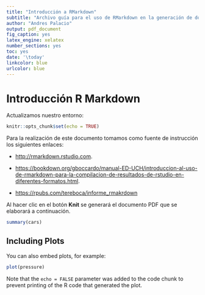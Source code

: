 ```yaml
---
title: "Introducción a RMarkdown"
subtitle: "Archivo guía para el uso de RMarkdown en la generación de documentos que incluyan análisis de información, resultados y código"
author: "Andres Palacio"
output: pdf_document
fig_caption: yes
latex_engine: xelatex
number_sections: yes
toc: yes
date: '\today'
linkcolor: blue
urlcolor: blue
---
```


# Introducción R Markdown

Actualizamos nuestro entorno:

```r
knitr::opts_chunk$set(echo = TRUE)
```

Para la realización de este documento tomamos como fuente de instrucción los siguientes enlaces: 

 - <http://rmarkdown.rstudio.com>.

 - <https://bookdown.org/gboccardo/manual-ED-UCH/introduccion-al-uso-de-rmarkdown-para-la-compilacion-de-resultados-de-rstudio-en-diferentes-formatos.html>.
 
 - <https://rpubs.com/tereboca/informe_rmakrdown>

Al hacer clic en el botón **Knit** se generará el documento PDF que se elaborará a continuación.

```r
summary(cars)
```

## Including Plots

You can also embed plots, for example:

```r
plot(pressure)
```

Note that the `echo = FALSE` parameter was added to the code chunk to prevent printing of the R code that generated the plot.
